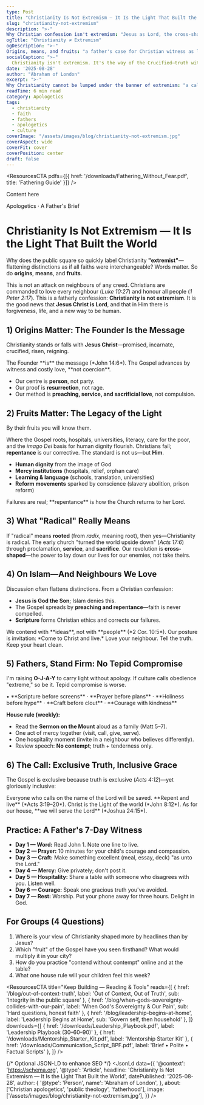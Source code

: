 ```yaml
---
type: Post
title: "Christianity Is Not Extremism — It Is the Light That Built the World"
slug: "christianity-not-extremism"
description: ">-"
Why Christian confession isn't extremism: "Jesus as Lord, the cross-shaped means of change, and the historic fruits of the Gospel—written as a father's charge to walk in light with courage and kindness."
ogTitle: "Christianity ≠ Extremism"
ogDescription: ">-"
Origins, means, and fruits: "a father's case for Christian witness as light, not extremism."
socialCaption: ">-"
  Christianity isn't extremism. It's the way of the Crucified—truth with tenderness, power through service, light for every neighbour. #JesusIsLord #Apologetics #Fatherhood
date: '2025-08-28'
author: "Abraham of London"
excerpt: ">-"
Why Christianity cannot be lumped under the banner of extremism: "a call for fathers to stand as light and salt in an age that mislabels truth."
readTime: 6 min read
category: Apologetics
tags:
  - christianity
  - faith
  - fathers
  - apologetics
  - culture
coverImage: "/assets/images/blog/christianity-not-extremism.jpg"
coverAspect: wide
coverFit: cover
coverPosition: center
draft: false
---
```


<ResourcesCTA
  pdfs={[{ href: '/downloads/Fathering_Without_Fear.pdf', title: 'Fathering Guide' }]}
/>

<BrandFrame title="Legacy Tips" subtitle="Key Advice">
  Content here
</BrandFrame>

<HeroEyebrow>Apologetics · A Father's Brief</HeroEyebrow>

# Christianity Is Not Extremism — It Is the Light That Built the World

Why does the public square so quickly label Christianity **"extremist"**—flattening distinctions as if all faiths were interchangeable? Words matter. So do **origins**, **means**, and **fruits**.

This is not an attack on neighbours of any creed. Christians are commanded to love every neighbour (*Luke 10:27*) and honour all people (*1 Peter 2:17*). This is a fatherly confession: **Christianity is not extremism**. It is the good news that **Jesus Christ is Lord**, and that in Him there is forgiveness, life, and a new way to be human.

<Rule />

## 1) Origins Matter: The Founder Is the Message

Christianity stands or falls with **Jesus Christ**—promised, incarnate, crucified, risen, reigning.

<PullLine>
  The Founder **is** the message (*John 14:6*). The Gospel advances by witness and costly love, **not coercion**.
</PullLine>

- Our centre is **person**, not party.
- Our proof is **resurrection**, not rage.
- Our method is **preaching, service, and sacrificial love**, not compulsion.

<Rule />

## 2) Fruits Matter: The Legacy of the Light

<Verse cite="Matthew 7:16">
  By their fruits you will know them.
</Verse>

Where the Gospel roots, hospitals, universities, literacy, care for the poor, and the *imago Dei* basis for human dignity flourish. Christians fail; **repentance** is our corrective. The standard is not us—but **Him**.

- **Human dignity** from the image of God
- **Mercy institutions** (hospitals, relief, orphan care)
- **Learning & language** (schools, translation, universities)
- **Reform movements** sparked by conscience (slavery abolition, prison reform)

<Caption>Failures are real; **repentance** is how the Church returns to her Lord.</Caption>

<Rule />

## 3) What "Radical" Really Means

If "radical" means **rooted** (from *radix*, meaning root), then yes—Christianity is radical. The early church "turned the world upside down" (*Acts 17:6*) through proclamation, **service**, and **sacrifice**. Our revolution is **cross-shaped**—the power to lay down our lives for our enemies, not take theirs.

<Rule />

## 4) On Islam—And Neighbours We Love

Discussion often flattens distinctions. From a Christian confession:

- **Jesus is God the Son**; Islam denies this.
- The Gospel spreads by **preaching and repentance**—faith is never compelled.
- **Scripture** forms Christian ethics and corrects our failures.

<Note tone="key" title="Contend without contempt">
  We contend with **ideas**, not with **people** (*2 Cor. 10:5*). Our posture is invitation: *Come to Christ and live.* Love your neighbour. Tell the truth. Keep your heart clean.
</Note>

<Rule />

## 5) Fathers, Stand Firm: No Tepid Compromise

I'm raising **O-J-A-Y** to carry light without apology. If culture calls obedience "extreme," so be it. Tepid compromise is worse.

<PullLine subtle>
  • **Scripture before screens** · **Prayer before plans** · **Holiness before hype** · **Craft before clout** · **Courage with kindness**
</PullLine>

**House rule (weekly):**

- Read the **Sermon on the Mount** aloud as a family (Matt 5–7).
- One act of mercy together (visit, call, give, serve).
- One hospitality moment (invite in a neighbour who believes differently).
- Review speech: **No contempt**; truth + tenderness only.

<Rule />

## 6) The Call: Exclusive Truth, Inclusive Grace

The Gospel is exclusive because truth is exclusive (*Acts 4:12*)—yet gloriously inclusive:

<Verse cite="Romans 10:13">
  Everyone who calls on the name of the Lord will be saved.
</Verse>

<PullLine>
  **Repent and live** (*Acts 3:19–20*). Christ is the Light of the world (*John 8:12*). As for our house, **we will serve the Lord** (*Joshua 24:15*).
</PullLine>

<Rule />

## Practice: A Father's 7-Day Witness

- **Day 1 — Word:** Read John 1. Note one line to live.
- **Day 2 — Prayer:** 10 minutes for your child's courage and compassion.
- **Day 3 — Craft:** Make something excellent (meal, essay, deck) "as unto the Lord."
- **Day 4 — Mercy:** Give privately; don't post it.
- **Day 5 — Hospitality:** Share a table with someone who disagrees with you. Listen well.
- **Day 6 — Courage:** Speak one gracious truth you've avoided.
- **Day 7 — Rest:** Worship. Put your phone away for three hours. Delight in God.

<Rule />

## For Groups (4 Questions)

1.  Where is your view of Christianity shaped more by headlines than by Jesus?
2.  Which "fruit" of the Gospel have you seen firsthand? What would multiply it in your city?
3.  How do you practice "contend without contempt" online and at the table?
4.  What one house rule will your children feel this week?

<ResourcesCTA
  title="Keep Building — Reading & Tools"
  reads={[
    { href: '/blog/out-of-context-truth', label: 'Out of Context, Out of Truth', sub: 'Integrity in the public square' },
    { href: '/blog/when-gods-sovereignty-collides-with-our-pain', label: 'When God's Sovereignty & Our Pain', sub: 'Hard questions, honest faith' },
    { href: '/blog/leadership-begins-at-home', label: 'Leadership Begins at Home', sub: 'Govern self, then household' },
  ]}
  downloads={[
    { href: '/downloads/Leadership_Playbook.pdf', label: 'Leadership Playbook (30–60–90)' },
    { href: '/downloads/Mentorship_Starter_Kit.pdf', label: 'Mentorship Starter Kit' },
    { href: '/downloads/Communication_Script_BPF.pdf', label: 'Brief • Polite • Factual Scripts' },
  ]}
/>

<ShareRow
  text="Christianity isn't extremism. It's the cross-shaped way of truth and tenderness that built hospitals, schools, and hope. Walk in the light."
  hashtags="Apologetics,Fatherhood,JesusIsLord,Culture"
/>

{/* Optional JSON-LD to enhance SEO */}
<JsonLd
  data={{
    '@context': 'https://schema.org',
    '@type': 'Article',
    headline: 'Christianity Is Not Extremism — It Is the Light That Built the World',
    datePublished: '2025-08-28',
    author: {
      '@type': 'Person',
      name': 'Abraham of London',
    },
    about: ['Christian apologetics', 'public theology', 'fatherhood'],
    image: ['/assets/images/blog/christianity-not-extremism.jpg'],
  }}
/>
